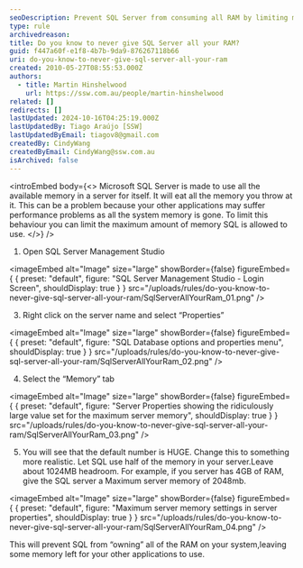 ```yaml
---
seoDescription: Prevent SQL Server from consuming all RAM by limiting maximum server memory to ensure optimal system performance.
type: rule
archivedreason:
title: Do you know to never give SQL Server all your RAM?
guid: f447a60f-e1f8-4b7b-9da9-876267118b66
uri: do-you-know-to-never-give-sql-server-all-your-ram
created: 2010-05-27T08:55:53.000Z
authors:
  - title: Martin Hinshelwood
    url: https://ssw.com.au/people/martin-hinshelwood
related: []
redirects: []
lastUpdated: 2024-10-16T04:25:19.000Z
lastUpdatedBy: Tiago Araújo [SSW]
lastUpdatedByEmail: tiagov8@gmail.com
createdBy: CindyWang
createdByEmail: CindyWang@ssw.com.au
isArchived: false
---
```


<introEmbed
  body={<>
Microsoft SQL Server is made to use all the available memory in a server for itself. It will eat all the memory you throw at it. This can be a problem because your other applications may suffer performance problems as all the system memory is gone. To limit this behaviour you can limit the maximum amount of memory SQL is allowed to use.
  </>}
/>
1. Open SQL Server Management Studio

   
<imageEmbed
  alt="Image"
  size="large"
  showBorder={false}
  figureEmbed={ {
    preset: "default",
    figure: "SQL Server Management Studio - Login Screen",
    shouldDisplay: true
  } }
  src="/uploads/rules/do-you-know-to-never-give-sql-server-all-your-ram/SqlServerAllYourRam_01.png"
/>


3. Right click on the server name and select “Properties”

   
<imageEmbed
  alt="Image"
  size="large"
  showBorder={false}
  figureEmbed={ {
    preset: "default",
    figure: "SQL Database options and properties menu",
    shouldDisplay: true
  } }
  src="/uploads/rules/do-you-know-to-never-give-sql-server-all-your-ram/SqlServerAllYourRam_02.png"
/>


4. Select the “Memory” tab

   
<imageEmbed
  alt="Image"
  size="large"
  showBorder={false}
  figureEmbed={ {
    preset: "default",
    figure: "Server Properties showing the ridiculously large value set for the maximum server memory",
    shouldDisplay: true
  } }
  src="/uploads/rules/do-you-know-to-never-give-sql-server-all-your-ram/SqlServerAllYourRam_03.png"
/>


5. You will see that the default number is HUGE. Change this to something more realistic. Let SQL use half of the memory in your server.Leave about 1024MB headroom. For example, if you server has 4GB of RAM, give the SQL server a Maximum server memory of 2048mb.

   
<imageEmbed
  alt="Image"
  size="large"
  showBorder={false}
  figureEmbed={ {
    preset: "default",
    figure: "Maximum server memory settings in server properties",
    shouldDisplay: true
  } }
  src="/uploads/rules/do-you-know-to-never-give-sql-server-all-your-ram/SqlServerAllYourRam_04.png"
/>


This will prevent SQL from “owning” all of the RAM on your system,leaving some memory left for your other applications to use.

